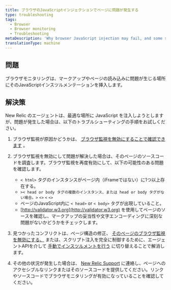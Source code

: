 ```yaml
---
title: ブラウザのJavaScriptインジェクションでページに問題が発生する
type: troubleshooting
tags:
  - Browser
  - Browser monitoring
  - Troubleshooting
metaDescription: 'Why browser JavaScript injection may fail, and some suggested solutions.'
translationType: machine
---
```


## 問題

ブラウザモニタリングは、マークアップやページの読み込みに問題が生じる場所にそのJavaScriptインスツルメンテーションを挿入します。

## 解決策

New Relic のエージェントは、最適な場所に JavaScript を注入しようとしますが、問題が発生した場合は、以下のトラブルシューティングの手順をお試しください。

1. ブラウザ監視が原因かどうかは、 [ブラウザ監視を無効にすることで確認できます](/docs/browser/new-relic-browser/installation-configuration/browser-settings-ui-options-browser-monitoring#disabling) 。

2. ブラウザ監視を無効にして問題が解決した場合は、そのページのソースコードを調査します。ブラウザ監視を再度有効にして、以下の可能性のある問題を確認します。

   * `< html>` タグのインスタンスがページ内（iFrameではない）に1つ以上存在する。
   * `>< head or body タグの複数のインスタンス、または head or body タグがない場合。>` `<>` `<` `<>`
   * ページのJavaScript内に `< head>` or `< body>` タグが出現していること。
   * [http://validator.w3.org](http://validator.w3.org) を使用してページのソースを確認し、マークアップの妥当性や文字エンコーディングに深刻な問題がないかどうかをチェックします。

3. 見つかったコンフリクトは、ページ構造の修正、 [そのページのブラウザ監視を無効にする、](/docs/browser/new-relic-browser/installation-configuration/disable-browser-monitoring-specific-pages) または、スクリプト注入を完全に制御するために、エージェントAPIを介して [手動でインスツルメントを行う](/docs/browser/new-relic-browser/installation-configuration/browser-settings-ui-options-browser-monitoring#agent-instrumentation) に切り替えることで解消します。

4. その他の状況が発生した場合は、 [New Relic Support](https://support.newrelic.com/) に連絡し、ページへのアクセシブルなリンクまたはそのソースコードを提供してください。リンクやソースコードでブラウザモニタリングが有効になっていることを確認してください。
